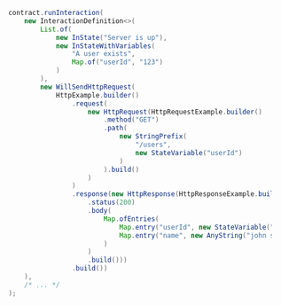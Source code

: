 ```java
    contract.runInteraction(
        new InteractionDefinition<>(
            List.of(
                new InState("Server is up"),
                new InStateWithVariables(
                    "A user exists",
                    Map.of("userId", "123")
                )
            ),
            new WillSendHttpRequest(
                HttpExample.builder()
                    .request(
                        new HttpRequest(HttpRequestExample.builder()
                            .method("GET")
                            .path(
                                new StringPrefix(
                                    "/users",
                                    new StateVariable("userId")
                                )
                            ).build()
                        )
                    )
                    .response(new HttpResponse(HttpResponseExample.builder()
                        .status(200)
                        .body(
                            Map.ofEntries(
                                Map.entry("userId", new StateVariable("userId")),
                                Map.entry("name", new AnyString("john smith"))
                            )
                        )
                        .build()))
                    .build())
        ),
        /* ... */
    );
```

